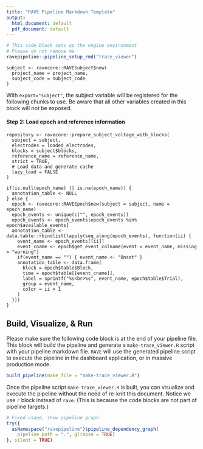 ```yaml
---
title: "RAVE Pipeline Markdown Template"
output:
  html_document: default
  pdf_document: default
---
```


```r
# This code block sets up the engine environment
# Please do not remove me
ravepipeline::pipeline_setup_rmd("trace_viewer")
```


```rave
subject <- ravecore::RAVESubject$new(
  project_name = project_name, 
  subject_code = subject_code
)
```

With `export="subject"`, the subject variable will be registered for the following chunks to use. Be aware that all other variables created in this block will not be exposed.

#### Step 2: Load epoch and reference information

```rave
repository <- ravecore::prepare_subject_voltage_with_blocks(
  subject = subject,
  electrodes = loaded_electrodes,
  blocks = subject$blocks,
  reference_name = reference_name,
  strict = TRUE, 
  # Load data and generate cache
  lazy_load = FALSE
)
```

```rave
if(is.null(epoch_name) || is.na(epoch_name)) {
  annotation_table <- NULL
} else {
  epoch <- ravecore::RAVEEpoch$new(subject = subject, name = epoch_name)
  epoch_events <- unique(c("", epoch_events))
  epoch_events <- epoch_events[epoch_events %in% epoch$available_events]
  annotation_table <- data.table::rbindlist(lapply(seq_along(epoch_events), function(ii) {
    event_name <- epoch_events[[ii]]
    event_cname <- epoch$get_event_colname(event = event_name, missing = "warning")
    if(event_name == "") { event_name <- "Onset" }
    annotation_table <- data.frame(
      block = epoch$table$Block,
      time = epoch$table[[event_cname]], 
      label = sprintf("%s<br>%s", event_name, epoch$table$Trial),
      group = event_name,
      color = ii + 1
    )
  }))
}
```


## Build, Visualize, & Run

Please make sure the following code block is at the end of your pipeline file. This block will build the pipeline and generate a `make-trace_viewer.R` script with your pipeline markdown file. `RAVE` will use the generated pipeline script to execute the pipeline in the dashboard application, or in massive production mode.

```r
build_pipeline(make_file = "make-trace_viewer.R")
```


Once the pipeline script `make-trace_viewer.R` is built, you can visualize and execute the pipeline without the need of re-knit this document. Notice we use `r` block instead of `rave`. (This is because the code blocks are not part of pipeline targets.)

```r
# Fixed usage, show pipeline graph
try({
  asNamespace("ravepipeline")$pipeline_dependency_graph(
    pipeline_path = ".", glimpse = TRUE)
}, silent = TRUE)
```



